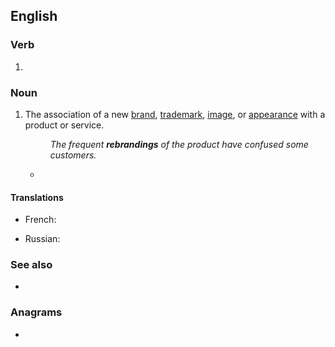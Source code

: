 ==English==

===Verb===
{{head|en|verb form}}

# {{present participle of|en|rebrand|nocat=1}}

===Noun===
{{en-noun}}

# The association of a new [[brand]], [[trademark]], [[image]], or [[appearance]] with a product or service.
#: ''The frequent '''rebrandings''' of the product have confused some customers.''
#* {{quote-journal|1=en|year=2018|author=James Lambert|title=Anglo-Indian slang in dictionaries on historical principles|journal=World Englishes|volume=37|page=248|text=A dictionary on historical principles is one that is modelled on the '''Oxford English dictionary'''. In fact, before undergoing '''rebranding''', the original title of the now-familiar ''Oxford English dictionary ''was ''A new English dictionary on historical principles''.}}

====Translations====
{{trans-top|association of a new brand, trademark, image, or appearance with a product or service}}
* French: {{t+|fr|rebranding|m}}
{{trans-mid}}
* Russian: {{t+|ru|ребре́ндинг|m|tr=rebrɛ́nding}}
{{trans-bottom}}

===See also===
* {{l|en|rebadge}}

===Anagrams===
* {{anagrams|en|a=abdeginnrr|brandering}}